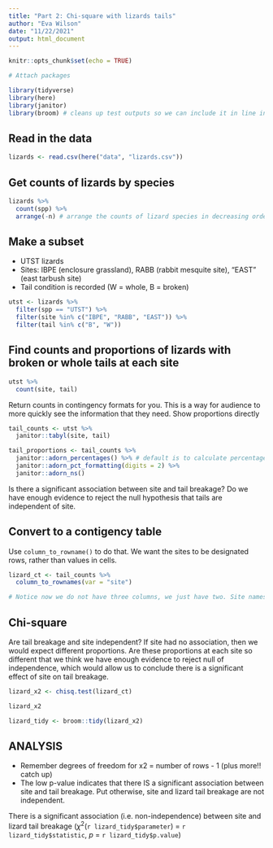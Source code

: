 ```yaml
---
title: "Part 2: Chi-square with lizards tails"
author: "Eva Wilson"
date: "11/22/2021"
output: html_document
---
```


```r
knitr::opts_chunk$set(echo = TRUE)

# Attach packages 

library(tidyverse)
library(here)
library(janitor)
library(broom) # cleans up test outputs so we can include it in line in text
```

## Read in the data 

```r
lizards <- read.csv(here("data", "lizards.csv"))
```

## Get counts of lizards by species

```r
lizards %>% 
  count(spp) %>% 
  arrange(-n) # arrange the counts of lizard species in decreasing order 
```

## Make a subset 

- UTST lizards
- Sites: IBPE (enclosure grassland), RABB (rabbit mesquite site), "EAST" (east tarbush site)
- Tail condition is recorded (W = whole, B = broken)

```r
utst <- lizards %>% 
  filter(spp == "UTST") %>% 
  filter(site %in% c("IBPE", "RABB", "EAST")) %>% 
  filter(tail %in% c("B", "W"))
```

## Find counts and proportions of lizards with broken or whole tails at each site

```r
utst %>% 
  count(site, tail)
```

Return counts in contingency formats for you. This is a way for audience to more quickly see the information that they need. 
Show proportions directly 

```r
tail_counts <- utst %>% 
  janitor::tabyl(site, tail)

tail_proportions <- tail_counts %>% 
  janitor::adorn_percentages() %>% # default is to calculate percentages by row 
  janitor::adorn_pct_formatting(digits = 2) %>% 
  janitor::adorn_ns()
```

Is there a significant association between site and tail breakage? Do we have enough evidence to reject the null hypothesis that tails are independent of site. 

## Convert to a contigency table 

Use `column_to_rowname()` to do that. 
We want the sites to be designated rows, rather than values in cells. 

```r
lizard_ct <- tail_counts %>% 
  column_to_rownames(var = "site")

# Notice now we do not have three columns, we just have two. Site names are not stored as their own variable, they are now just rows. So, now we just have contingency table values.
```

## Chi-square
Are tail breakage and site independent? If site had no association, then we would expect different proportions. Are these proportions at each site so different that we think we have enough evidence to reject null of independence, which would allow us to conclude there is a significant effect of site on tail breakage. 

```r
lizard_x2 <- chisq.test(lizard_ct)

lizard_x2

lizard_tidy <- broom::tidy(lizard_x2)
```

## ANALYSIS
- Remember degrees of freedom for x2 = number of rows - 1 (plus more!! catch up)
- The low p-value indicates that there IS a significant association between site and tail breakage. Put otherwise, site and lizard tail breakage are not independent. 

There is a significant association (i.e. non-independence) between site and lizard tail breakage ($\chi$^2^(` r lizard_tidy$parameter`) = `r lizard_tidy$statistic`, *p* = ` r lizard_tidy$p.value`)

